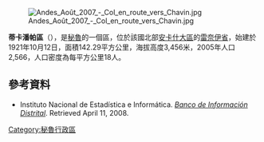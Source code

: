 [[Image:Andes_Août_2007_-_Col_en_route_vers_Chavin.jpg|right]]

'''蒂卡潘帕區'''（{{lang-es|Distrito de Ticapampa}}），是[[秘魯|秘魯]]的一個區，位於該國北部[[安卡什大區|安卡什大區]]的[[雷奈伊省|雷奈伊省]]，始建於1921年10月12日，面積142.29平方公里，海拔高度3,456米，2005年人口2,566，人口密度為每平方公里18人。

==參考資料==
*{{es icon}} Instituto Nacional de Estadística e Informática. ''[https://web.archive.org/web/20080423164200/http://desa.inei.gob.pe/mapas/bid/ Banco de Información Distrital]''. Retrieved April 11, 2008.

{{coord|9|50|03|S|77|26|17|W|type:adm3rd_source:kolossus-itwiki|display=title}}

{{Peru-geo-stub}}
[[Category:秘魯行政區|Category:秘魯行政區]]